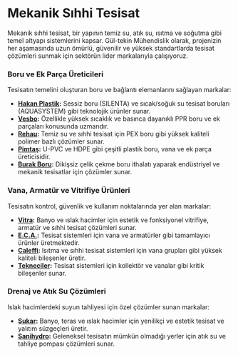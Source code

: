 # Mekanik Sıhhi Tesisat

Mekanik sıhhi tesisat, bir yapının temiz su, atık su, ısıtma ve soğutma gibi temel altyapı sistemlerini kapsar. Gül-tekin Mühendislik olarak, projenizin her aşamasında uzun ömürlü, güvenilir ve yüksek standartlarda tesisat çözümleri sunmak için sektörün lider markalarıyla çalışıyoruz.

### Boru ve Ek Parça Üreticileri
Tesisatın temelini oluşturan boru ve bağlantı elemanlarını sağlayan markalar:

*   **[Hakan Plastik](/markalar/hakan-plastik):** Sessiz boru (SILENTA) ve sıcak/soğuk su tesisat boruları (AQUASYSTEM) gibi teknolojik ürünler sunar.
*   **[Vesbo](/markalar/vesbo):** Özellikle yüksek sıcaklık ve basınca dayanıklı PPR boru ve ek parçaları konusunda uzmandır.
*   **[Rehau](/markalar/rehau):** Temiz su ve sıhhi tesisat için PEX boru gibi yüksek kaliteli polimer bazlı çözümler sunar.
*   **[Pimtaş](/markalar/pimtas):** U-PVC ve HDPE gibi çeşitli plastik boru, vana ve ek parça üreticisidir.
*   **[Burak Boru](/markalar/burak):** Dikişsiz çelik çekme boru ithalatı yaparak endüstriyel ve mekanik tesisatlar için çözümler sunar.

### Vana, Armatür ve Vitrifiye Ürünleri
Tesisatın kontrol, güvenlik ve kullanım noktalarında yer alan markalar:

*   **[Vitra](/markalar/vitra):** Banyo ve ıslak hacimler için estetik ve fonksiyonel vitrifiye, armatür ve sıhhi tesisat çözümleri sunar.
*   **[E.C.A.](/markalar/eca):** Tesisat sistemleri için vana ve armatürler gibi tamamlayıcı ürünler üretmektedir.
*   **[Caleffi](/markalar/caleffi):** Isıtma ve sıhhi tesisat sistemleri için vana grupları gibi yüksek kaliteli bileşenler üretir.
*   **[Tekneciler](/markalar/tekneciler):** Tesisat sistemleri için kollektör ve vanalar gibi kritik bileşenler sunar.

### Drenaj ve Atık Su Çözümleri
Islak hacimlerdeki suyun tahliyesi için özel çözümler sunan markalar:

*   **[Sukar](/markalar/sukar):** Banyo, teras ve ıslak hacimler için yenilikçi ve estetik tesisat ve yalıtım süzgeçleri üretir.
*   **[Sanihydro](/markalar/sanihydro):** Geleneksel tesisatın mümkün olmadığı yerler için atık su ve tahliye pompası çözümleri sunar.
